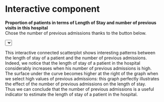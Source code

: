 # Interactive component

**Proportion of patients in terms of Length of Stay and number of previous visits in this hospital**  
Chose the number of previous admissions thanks to the button below.
<html lang="en">
<meta charset="utf-8">

<!-- Load d3.js -->
<script src="https://d3js.org/d3.v7.js"></script>

<!-- Initialize a select button -->
<select id="selectButton"></select>

<!-- Create a div where the graph will take place -->
<div id="my_dataviz"></div>

<script>

// set the dimensions and margins of the graph
const margin = {top: 10, right: 100, bottom: 50, left: 30},
    width = 800 - margin.left - margin.right,
    height = 500 - margin.top - margin.bottom;
    

// append the svg object to the body of the page
const svg = d3.select("#my_dataviz")
  .append("svg")
    .attr("width", width + margin.left + margin.right)
    .attr("height", height + margin.top + margin.bottom)
  .append("g")
    .attr("transform",`translate(${margin.left}, ${margin.top})`);

//Read the data
d3.csv("https://raw.githubusercontent.com/Raphaeladda/LengthOfStay/main/initial/data_interactive.csv").then(function(data){

    // List of groups (here I have one group per column)
    const allGroup = ["zero","one","two","three","four","five_or_more"]

    // add the options to the button
    d3.select("#selectButton")
      .selectAll('myOptions')
     	.data(allGroup)
      .enter()
    	.append('option')
      .text(function (d) { return d; }) // text showed in the menu
      .attr("value", function (d) { return d; }) // corresponding value returned by the button

    // Add X axis --> it is a date format
    const x = d3.scaleLinear()
      .domain([1,9])
      .range([ 0, width ]);
    svg.append("g")
      .attr("transform", "translate(0," + height + ")")
      .call(d3.axisBottom(x));

    // Add Y axis
    const y = d3.scaleLinear()
      .domain( [0,100])
      .range([ height, 0 ])

    svg.append("g")
      .call(d3.axisLeft(y));

    // Initialize line with group a
    const line = svg
      .append('g')
      .append("path")
        .datum(data)
        .attr("d", d3.line()
          .x(function(d) { return x(+d.LoS) })
          .y(function(d) { return y(+d.zero) })
        )
        .attr("stroke", "black")
        .style("stroke-width", 4)
        .style("fill", "none")

    // Initialize dots with group a
    const dot = svg
      .selectAll('circle')
      .data(data)
      .enter()
      .append('circle')
        .attr("cx", function(d) { return x(+d.LoS) })
        .attr("cy", function(d) { return y(+d.zero) })
        .attr("r", 7)
        .style("fill", "#69b3a2")
      
    // Add the text label for the x axis
    svg.append("text")
      .attr("transform", "translate(" + (width + margin.left) + " ," + (height + 0.7*margin.bottom) + ")")
      .style("text-anchor", "middle")
      .text("Length Of Stay");

    // Add the text label for the y axis
    svg.append("text")
      .attr("transform", "translate(" + (3*margin.left) + " ," + (margin.top) + ")")
      .style("text-anchor", "middle")
      .text("Percentage of patients");


    // A function that update the chart
    function update(selectedGroup) {

      // Create new data with the selection?
      const dataFilter = data.map(function(d){return {LoS: d.LoS, value:d[selectedGroup]} })

      // Give these new data to update line
      line
          .datum(dataFilter)
          .transition()
          .duration(1000)
          .attr("d", d3.line()
            .x(function(d) { return x(+d.LoS) })
            .y(function(d) { return y(+d.value) })
          )
      dot
        .data(dataFilter)
        .transition()
        .duration(1000)
          .attr("cx", function(d) { return x(+d.LoS) })
          .attr("cy", function(d) { return y(+d.value) })
    }

    // When the button is changed, run the updateChart function
    d3.select("#selectButton").on("change", function(d) {
        // recover the option that has been chosen
        const selectedOption = d3.select(this).property("value")
        // run the updateChart function with this selected option
        update(selectedOption)
    })


})


</script>
</html>

This interactive connected scatterplot shows interesting patterns between the length of stay of a patient and the number of previous admissions. Indeed, we notice that the length of stay of a patient in the hospital considerably increases when his number of previous admissions is high.  
The surface under the curve becomes higher at the right of the graph when we select high values of previous admissions: this graph perfectly illustrates the effect of the number of previous admissions on the length of stay.  
Thus we can conclude that the number of previous admissions is a useful indicator to estimate the length of stay of a patient in the hospital.
